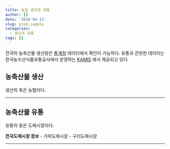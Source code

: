 ```yaml
---
title: 농업 생산과 유통
author: []
date: '2018-04-13'
slug: prod_supply
categories:
  - 생산과 유통
tags: []
---
```


전국의 농축산물 생산량은 [통계청][kostat] 데이터에서 확인이 가능하다.
유통과 관련한 데이터는 한국농수산식품유통공사에서 운영하는 [KAMIS][kamis] 에서 제공되고 있다.

<!--more-->

## 농축산물 생산

생산의 축은 농협이다. 

---

## 농축산물 유통

유통의 꽃은 도매시장이다.

**전국도매시장 정보**
- 가락도매시장
- 구리도매시장

---

[kostat]: <https://kostat.go.kr/>
[kamis]: <https://www.kamis.or.kr>